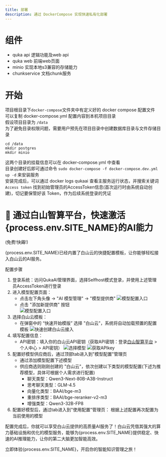 ```yaml
---
title: 部署
description: 通过 DockerCompose 实现快速私有化部署
---
```


# 组件 
- quka api 逻辑功能及web api
- quka web 前端web页面
- minio 实现本地s3兼容的存储能力
- chunkservice 文档chunk服务

# 开始  
项目根目录下`docker-compose`文件夹中有定义好的 docker compose 配置文件  
可以复制 docker-compose.yml 配置内容到本机项目目录  
假设项目目录为 `/data`  
为了避免目录权限问题，需要用户预先在项目目录中创建数据库目录与文件存储目录
```shell
cd /data
mkdir postgres  
mkdir minio  
```
这两个目录的挂载信息可以在 docker-compose.yml 中查看  
目录创建好后即可通过命令 `sudo docker-compose -f docker-compose.dev.yml up -d` 来安装服务  
安装完成后，可以通过 docker logs qukaai 查看主服务运行状态，并搜索关键词 `Access token` 找到初始管理员的AccessToken信息(首次运行时由系统自动创建)，切记要保管好该 Token，作为后续系统登录的凭证  
  

# 🌟 通过白山智算平台，快速激活{process.env.SITE_NAME}的AI能力  
(免费!快薅!)

{process.env.SITE_NAME}已经内置了白山云的快捷配置模板，让你能够轻松接入白山云的AI服务。

配置步骤

1. 登录系统：访问QukaAI管理界面，选择Selfhost模式登录，并使用上述管理员AccessToken进行登录
2. 进入模型配置页面：
    - 点击左下角头像 → "AI 模型管理" → "模型提供商"
        ![模型配置入口](/deployment/config_entry.png)  
    - 点击 "添加新提供商" 按钮  
        ![模型配置入口](/deployment/create_button.png)  
3. 选择白山云模板：  
    - 在弹窗中的 “快速开始模版” 选择 "白山云"，系统将自动加载预置的配置模板
        ![快速创建白山云接入](/deployment/model_provider_tpl.png)  
4. 填写配置信息：
    - API密钥：填入你的白山云API密钥（获取API密钥：登录[白山智算平台](https://ai.baishan.com/auth/login?referralCode=Ruh0hYhjvM) > 个人中心 > API密钥）
        ![选择模型](/deployment/model_select.png)
        ![获取APIkey](/deployment/api_key.png)    
5. 配置好模型供应商后，通过顶部tab进入到"模型配置"管理页
    - 通过添加模型配置下述模型
    - 供应商选则刚刚创建的 "白山云"，依次创建以下类型的模型配置(下述为推荐模型，具体可根据个人需求进行配置)  
        - 聊天类型：Qwen3-Next-80B-A3B-Instruct  
        - 思考聊天类型：GLM-4.5
        - 向量化类型：BAAI/bge-m3  
        - 重排序类型：BAAI/bge-reranker-v2-m3  
        - 增强类型：Qwen3-32B-FP8 
6. 配置好模型后，通过tab进入到"使用配置"管理页：
根据上述配置再次配置为当前使用的模型

配置完成后，你就可以享受白山云提供的高质量AI服务了！白山云凭借其强大的算力基础设施和优化的模型服务，能够为{process.env.SITE_NAME}提供稳定、快速的AI推理能力，让你的第二大脑更加智能高效。

立即体验{process.env.SITE_NAME}，开启你的智能知识管理之旅！